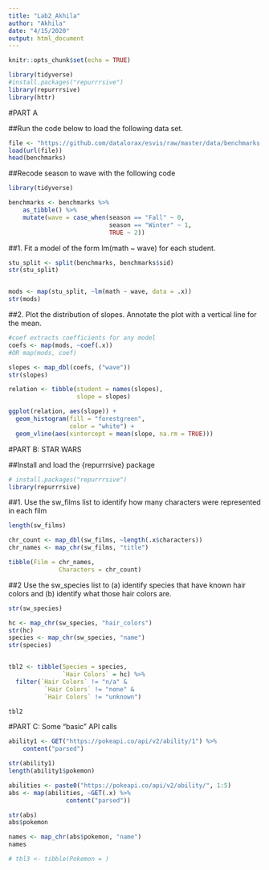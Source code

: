 ```yaml
---
title: "Lab2_Akhila"
author: "Akhila"
date: "4/15/2020"
output: html_document
---
```


```r
knitr::opts_chunk$set(echo = TRUE)

library(tidyverse)
#install.packages("repurrrsive")
library(repurrrsive)
library(httr)

```

#PART A

##Run the code below to load the following data set.
```r

file <- "https://github.com/datalorax/esvis/raw/master/data/benchmarks.rda"
load(url(file))
head(benchmarks)

```

##Recode season to wave with the following code
```r

library(tidyverse)

benchmarks <- benchmarks %>%
    as_tibble() %>%
    mutate(wave = case_when(season == "Fall" ~ 0,
                            season == "Winter" ~ 1,
                            TRUE ~ 2))

```

##1. Fit a model of the form lm(math ~ wave) for each student.
```r
stu_split <- split(benchmarks, benchmarks$sid)
str(stu_split)


mods <- map(stu_split, ~lm(math ~ wave, data = .x))
str(mods)

```

##2. Plot the distribution of slopes. Annotate the plot with a vertical line for the mean.
```r

#coef extracts coefficients for any model
coefs <- map(mods, ~coef(.x))
#OR map(mods, coef)

slopes <- map_dbl(coefs, ("wave"))
str(slopes)

relation <- tibble(student = names(slopes),
                   slope = slopes)

ggplot(relation, aes(slope)) +
  geom_histogram(fill = "forestgreen",
                 color = "white") +
  geom_vline(aes(xintercept = mean(slope, na.rm = TRUE)))

```

#PART B: STAR WARS

##Install and load the {repurrrsive} package
```r

# install.packages("repurrrsive")
library(repurrrsive)
```

##1. Use the sw_films list to identify how many characters were represented in each film
```r

length(sw_films)

chr_count <- map_dbl(sw_films, ~length(.x$characters))
chr_names <- map_chr(sw_films, "title")

tibble(Film = chr_names,
              Characters = chr_count)

```

##2 Use the sw_species list to (a) identify species that have known hair colors and (b) identify what those hair colors are.
```r

str(sw_species)

hc <- map_chr(sw_species, "hair_colors")
str(hc)
species <- map_chr(sw_species, "name")
str(species)


tbl2 <- tibble(Species = species,
               `Hair Colors` = hc) %>% 
  filter(`Hair Colors` != "n/a" &
          `Hair Colors` != "none" & 
          `Hair Colors` != "unknown")

tbl2

```

#PART C: Some "basic" API calls
```r

ability1 <- GET("https://pokeapi.co/api/v2/ability/1") %>%
    content("parsed") 

str(ability1)
length(ability1$pokemon)

```

```r

abilities <- paste0("https://pokeapi.co/api/v2/ability/", 1:5)
abs <- map(abilities, ~GET(.x) %>% 
                content("parsed"))

str(abs)
abs$pokemon

names <- map_chr(abs$pokemon, "name")
names

# tbl3 <- tibble(Pokemon = )
```


